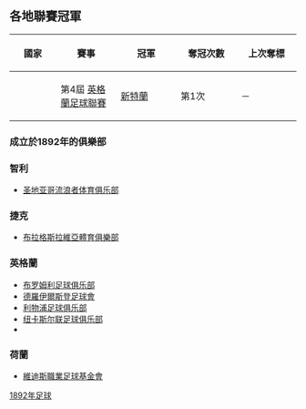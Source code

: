 {{Unreferenced|time=2022-01-06T04:23:23+00:00}}
{{noteTA
|G1=Football
}}
{{YearTopicTOC|1892|足球}}
{{C21YearInTopic|1892年}}

== 各地聯賽冠軍 ==
{| class="wikitable" style="font-size: 95%; width: 60%;"
|-
! width="120px"|國家
! width="170px"| 賽事
! width="170px"|  冠軍
! width="170px"|  奪冠次數
! width="170px"|  上次奪標
|-
| {{ENG}}||第4屆 [[英格蘭足球聯賽|英格蘭足球聯賽]]||[[新特蘭足球會|新特蘭]] ||第1次 ||－
|}
===成立於1892年的俱樂部===
===智利===
*[[圣地亚哥流浪者体育俱乐部|圣地亚哥流浪者体育俱乐部]]

===捷克===
*[[布拉格斯拉維亞體育俱樂部|布拉格斯拉維亞體育俱樂部]]

===英格蘭===
*[[布罗姆利足球俱乐部|布罗姆利足球俱乐部]]
*[[德羅伊爾斯登足球會|德羅伊爾斯登足球會]]
*[[利物浦足球俱乐部|利物浦足球俱乐部]]
*[[纽卡斯尔联足球俱乐部|纽卡斯尔联足球俱乐部]]
*{{link-en|老斯威夫特斯城堡足球俱乐部|Old Castle Swifts F.C.}}

===荷蘭===
*[[維迪斯職業足球基金會|維迪斯職業足球基金會]]
[[Category:1892年足球|]]